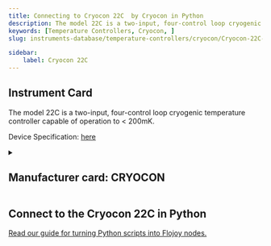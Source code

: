 ```yaml
---
title: Connecting to Cryocon 22C  by Cryocon in Python
description: The model 22C is a two-input, four-control loop cryogenic temperature controller capable of operation to < 200mK.
keywords: [Temperature Controllers, Cryocon, ] 
slug: instruments-database/temperature-controllers/cryocon/Cryocon-22C- 

sidebar:
    label: Cryocon 22C 
---
```



## Instrument Card

The model 22C is a two-input, four-control loop cryogenic
temperature controller capable of operation to < 200mK.



Device Specification: [here](https://www.cryocon.com/ProductArchives/M22C_archive/M22Carchive.zip)

<details style={{ marginTop: "15px"}}>
<summary><h2 style={{display:'inline'}}>Manufacturer card: CRYOCON</h2></summary>

![CRYOCON](https://res.cloudinary.com/dhopxs1y3/image/upload/v1692806193/Instruments/Vendor%20Logos/Cryocon.png)

Cryogenic is Closed ..

- Headquarters: 
- Yearly Revenue (millions, USD): 
- Vendor Website: [here]()

</details>


<FeaturedInstrumentVideo category="TEMPERATURE_CONTROLLERS" />

## Connect to the Cryocon 22C in Python

[Read our guide for turning Python scripts into Flojoy nodes.](https://docs.flojoy.ai/contribution/blocks/custom-flojoy-block/)



<Tabs>
<TabItem value="Flojoy" label="Flojoy" className="flojoy-instrument-tabs">

<SectionsCard category="TEMPERATURE_CONTROLLERS" manufacturer="Cryocon"></SectionsCard>

</TabItem>
</Tabs>